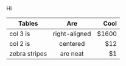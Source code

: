 
<div>
Hi
</div>

<MdxIcon name="sketch" />

| Tables        | Are           | Cool  |
| ------------- |:-------------:| -----:|
| col 3 is      | right-aligned | $1600 |
| col 2 is      | centered      |   $12 |
| zebra stripes | are neat      |    $1 |


<script> 
  alert(Date.now()); 
  alert(Date.now()); 
  const a = "hey" 
</script>

<Whatever />
